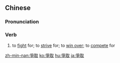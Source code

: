 {{also|争取}}
==Chinese==
{{zh-forms|s=争取}}

===Pronunciation===
{{zh-pron
|m=zhēngqǔ
|c=zang1 ceoi2
|h=pfs=chên-chhí
|mn=xm,tw:cheng-chhú/qz:chng-chhú/zz:cheng-chhí
|ma=Zh-zhengqu.ogg
|cat=v
}}

===Verb===
{{zh-verb}}

# to [[fight]] for; to [[strive]] for; to [[win over]]; to [[compete]] for

{{zh-cat|Elementary}}

[[zh-min-nan:爭取]]
[[ko:爭取]]
[[hu:爭取]]
[[ja:爭取]]